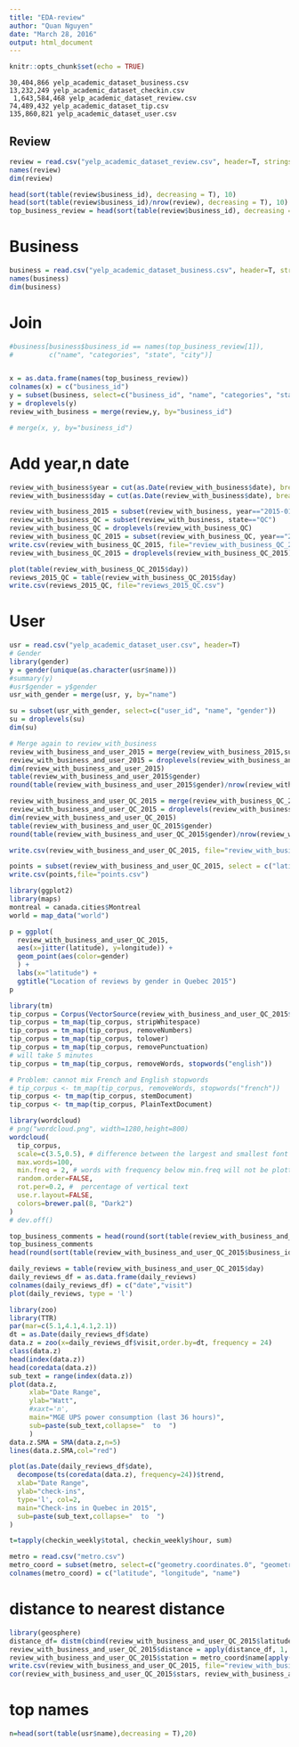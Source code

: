 ```yaml
---
title: "EDA-review"
author: "Quan Nguyen"
date: "March 28, 2016"
output: html_document
---
```


```r
knitr::opts_chunk$set(echo = TRUE)
```

```
30,404,866 yelp_academic_dataset_business.csv
13,232,249 yelp_academic_dataset_checkin.csv
 1,643,584,468 yelp_academic_dataset_review.csv
74,489,432 yelp_academic_dataset_tip.csv
135,860,821 yelp_academic_dataset_user.csv
```
## Review

```r
review = read.csv("yelp_academic_dataset_review.csv", header=T, stringsAsFactors = F)
names(review)
dim(review)

head(sort(table(review$business_id), decreasing = T), 10)
head(sort(table(review$business_id)/nrow(review), decreasing = T), 10)
top_business_review = head(sort(table(review$business_id), decreasing = T), 1000)
```

# Business

``` r
business = read.csv("yelp_academic_dataset_business.csv", header=T, strip.white = T, stringsAsFactors = F)
names(business)
dim(business)
```

# Join

```r
#business[business$business_id == names(top_business_review[1]),
#         c("name", "categories", "state", "city")]


x = as.data.frame(names(top_business_review))
colnames(x) = c("business_id")
y = subset(business, select=c("business_id", "name", "categories", "state", "city", "latitude", "longitude", "full_address"))
y = droplevels(y)
review_with_business = merge(review,y, by="business_id")

# merge(x, y, by="business_id")
```

# Add year,n date

``` r
review_with_business$year = cut(as.Date(review_with_business$date), breaks='year')
review_with_business$day = cut(as.Date(review_with_business$date), breaks='day')

review_with_business_2015 = subset(review_with_business, year=="2015-01-01")
review_with_business_QC = subset(review_with_business, state=="QC")
review_with_business_QC = droplevels(review_with_business_QC)
review_with_business_QC_2015 = subset(review_with_business_QC, year=="2015-01-01")
write.csv(review_with_business_QC_2015, file="review_with_business_QC_2015.csv")
review_with_business_QC_2015 = droplevels(review_with_business_QC_2015)

plot(table(review_with_business_QC_2015$day))
reviews_2015_QC = table(review_with_business_QC_2015$day)
write.csv(reviews_2015_QC, file="reviews_2015_QC.csv")
```

# User

```r
usr = read.csv("yelp_academic_dataset_user.csv", header=T)
# Gender
library(gender)
y = gender(unique(as.character(usr$name)))
#summary(y)
#usr$gender = y$gender
usr_with_gender = merge(usr, y, by="name")

su = subset(usr_with_gender, select=c("user_id", "name", "gender"))
su = droplevels(su)
dim(su)

# Merge again to review_with_business
review_with_business_and_user_2015 = merge(review_with_business_2015,su, by="user_id")
review_with_business_and_user_2015 = droplevels(review_with_business_and_user_2015)
dim(review_with_business_and_user_2015)
table(review_with_business_and_user_2015$gender)
round(table(review_with_business_and_user_2015$gender)/nrow(review_with_business_and_user_2015)*100,2)

review_with_business_and_user_QC_2015 = merge(review_with_business_QC_2015,su, by="user_id")
review_with_business_and_user_QC_2015 = droplevels(review_with_business_and_user_QC_2015)
dim(review_with_business_and_user_QC_2015)
table(review_with_business_and_user_QC_2015$gender)
round(table(review_with_business_and_user_QC_2015$gender)/nrow(review_with_business_and_user_QC_2015)*100,2)

write.csv(review_with_business_and_user_QC_2015, file="review_with_business_and_user_QC_2015.csv")

points = subset(review_with_business_and_user_QC_2015, select = c("latitude", "longitude", "gender"))
write.csv(points,file="points.csv")
```


```r
library(ggplot2)
library(maps)
montreal = canada.cities$Montreal
world = map_data("world")

p = ggplot(
  review_with_business_and_user_QC_2015, 
  aes(x=jitter(latitude), y=longitude)) + 
  geom_point(aes(color=gender)
  ) +
  labs(x="latitude") +
  ggtitle("Location of reviews by gender in Quebec 2015")
p
```

```r
library(tm)
tip_corpus = Corpus(VectorSource(review_with_business_and_user_QC_2015$text))
tip_corpus = tm_map(tip_corpus, stripWhitespace)
tip_corpus = tm_map(tip_corpus, removeNumbers)
tip_corpus = tm_map(tip_corpus, tolower)
tip_corpus = tm_map(tip_corpus, removePunctuation)
# will take 5 minutes
tip_corpus = tm_map(tip_corpus, removeWords, stopwords("english"))

# Problem: cannot mix French and English stopwords
# tip_corpus <- tm_map(tip_corpus, removeWords, stopwords("french"))
tip_corpus <- tm_map(tip_corpus, stemDocument)
tip_corpus <- tm_map(tip_corpus, PlainTextDocument)

library(wordcloud)
# png("wordcloud.png", width=1280,height=800)
wordcloud(
  tip_corpus, 
  scale=c(3.5,0.5), # difference between the largest and smallest font
  max.words=100, 
  min.freq = 2, # words with frequency below min.freq will not be plotted
  random.order=FALSE, 
  rot.per=0.2, #  percentage of vertical text
  use.r.layout=FALSE, 
  colors=brewer.pal(8, "Dark2")
)
# dev.off()
```

```r

top_business_comments = head(round(sort(table(review_with_business_and_user_QC_2015$business_id), decreasing = T),2),100)
top_business_comments
head(round(sort(table(review_with_business_and_user_QC_2015$business_id)/nrow(review_with_business_and_user_QC_2015)*100, decreasing = T),2),10)

```

```r
daily_reviews = table(review_with_business_and_user_QC_2015$day)
daily_reviews_df = as.data.frame(daily_reviews)
colnames(daily_reviews_df) = c("date","visit")
plot(daily_reviews, type = 'l')

library(zoo)
library(TTR)
par(mar=c(5.1,4.1,4.1,2.1))
dt = as.Date(daily_reviews_df$date)
data.z = zoo(x=daily_reviews_df$visit,order.by=dt, frequency = 24)
class(data.z)
head(index(data.z))
head(coredata(data.z))
sub_text = range(index(data.z))
plot(data.z,
     xlab="Date Range",
     ylab="Watt",
     #xaxt='n',
     main="MGE UPS power consumption (last 36 hours)", 
     sub=paste(sub_text,collapse="  to  ")
     )
data.z.SMA = SMA(data.z,n=5)
lines(data.z.SMA,col="red")

plot(as.Date(daily_reviews_df$date),
  decompose(ts(coredata(data.z), frequency=24))$trend, 
  xlab="Date Range",
  ylab="check-ins",
  type='l', col=2,
  main="Check-ins in Quebec in 2015", 
  sub=paste(sub_text,collapse="  to  ")
) 

t=tapply(checkin_weekly$total, checkin_weekly$hour, sum)

```

```r
metro = read.csv("metro.csv")
metro_coord = subset(metro, select=c("geometry.coordinates.0", "geometry.coordinates.1", "properties.stop_name"))
colnames(metro_coord) = c("latitude", "longitude", "name")
```

# distance to nearest distance

```r
library(geosphere)
distance_df= distm(cbind(review_with_business_and_user_QC_2015$latitude[1],review_with_business_and_user_QC_2015$longitude), matrix(as.matrix(metro_coord[,1:2]), ncol=2, dimnames = NULL))
review_with_business_and_user_QC_2015$distance = apply(distance_df, 1, min)
review_with_business_and_user_QC_2015$station = metro_coord$name[apply(distance_df, 1, which.min)]
write.csv(review_with_business_and_user_QC_2015, file="review_with_business_and_user_QC_2015_with_distance.csv")
cor(review_with_business_and_user_QC_2015$stars, review_with_business_and_user_QC_2015$distance)
```

# top names

```r
n=head(sort(table(usr$name),decreasing = T),20)
```

